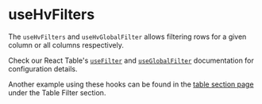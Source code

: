 
<Meta
  of={TableHooksStories}
  title="Visualizations/Table/Table Hooks/useHvFilters"
/>

# useHvFilters

The `useHvFilters` and `useHvGlobalFilter` allows filtering rows for a given column or all columns respectively.

Check our React Table's [`useFilter`](https://react-table-v7-docs.netlify.app/docs/api/useFilter) and [`useGlobalFilter`](https://react-table-v7-docs.netlify.app/docs/api/useGlobalFilter)
documentation for configuration details.

Another example using these hooks can be found in the [table section page](./?path=/docs/visualizations-table-table-section--docs) under the
Table Filter section.

<Canvas of={TableHooksStories.UseHvFiltersStory} />
